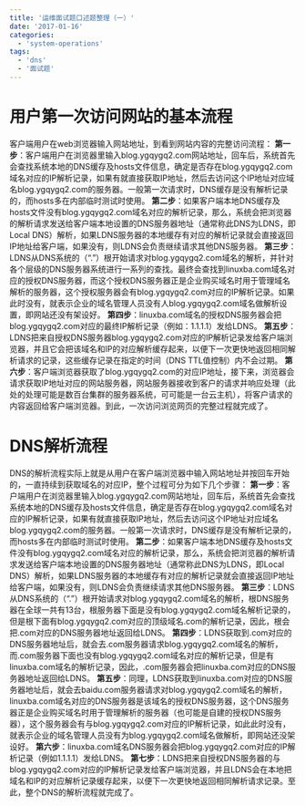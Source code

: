 ```yaml
---
title: '运维面试题口述题整理（一）'
date: '2017-01-16'
categories:
  - 'system-operations'
tags:
  - 'dns'
  - '面试题'
---
```


# 用户第一次访问网站的基本流程

客户端用户在web浏览器输入网站地址，到看到网站内容的完整访问流程：
**第一步**：客户端用户在浏览器里输入blog.ygqygq2.com网站地址，回车后，系统首先会查找系统本地的DNS缓存及hosts文件信息，确定是否存在blog.ygqygq2.com域名对应的IP解析记录，如果有就直接获取IP地址，然后去访问这个IP地址对应域名blog.ygqygq2.com的服务器。一般第一次请求时，DNS缓存是没有解析记录的，而hosts多在内部临时测试时使用。
**第二步**：如果客户端本地DNS缓存及hosts文件没有blog.ygqygq2.com域名对应的解析记录，那么，系统会把浏览器的解析请求发送给客户端本地设置的DNS服务器地址（通常称此DNS为LDNS，即Local DNS）解析，如果LDNS服务器的本地缓存有对应的解析记录就会直接返回IP地址给客户端，如果没有，则LDNS会负责继续请求其他DNS服务器。
**第三步**：LDNS从DNS系统的（“.”）根开始请求对blog.ygqygq2.com域名的解析，并针对各个层级的DNS服务器系统进行一系列的查找。最终会查找到linuxba.com域名对应的授权DNS服务器，而这个授权DNS服务器正是企业购买域名时用于管理域名解析的服务器，这个授权服务器会有blog.ygqygq2.com对应的IP解析记录。如果此时没有，就表示企业的域名管理人员没有人blog.ygqygq2.com域名做解析设置，即网站还没有架设好。
**第四步**：linuxba.com域名的授权DNS服务器会把blog.ygqygq2.com对应的最终IP解析记录（例如：1.1.1.1）发给LDNS。
**第五步**：LDNS把来自授权DNS服务器blog.ygqygq2.com对应的IP解析记录发给客户端浏览器，并且它会把该域名和IP的对应解析缓存起来，以便下一次更快地返回相同解析请求的记录，这些缓存记录在指定的时间（DNS TTL值控制）内不会过期。
**第六步**：客户端浏览器获取了blog.ygqygq2.com的对应IP地址，接下来，浏览器会请求获取IP地址对应的网站服务器，网站服务器接收到客户的请求并响应处理（此处的处理可能是数百台集群的服务器系统，可可能是一台云主机），将客户请求的内容返回给客户端浏览器。到此，一次访问浏览网页的完整过程就完成了。

# DNS解析流程

DNS的解析流程实际上就是从用户在客户端浏览器中输入网站地址并按回车开始的，一直持续到获取域名的对应IP，整个过程可分为如下几个步骤：
**第一步**：客户端用户在浏览器里输入blog.ygqygq2.com网站地址，回车后，系统首先会查找系统本地的DNS缓存及hosts文件信息，确定是否存在blog.ygqygq2.com域名对应的IP解析记录，如果有就直接获取IP地址，然后去访问这个IP地址对应域名blog.ygqygq2.com的服务器。一般第一次请求时，DNS缓存是没有解析记录的，而hosts多在内部临时测试时使用。
**第二步**：如果客户端本地DNS缓存及hosts文件没有blog.ygqygq2.com域名对应的解析记录，那么，系统会把浏览器的解析请求发送给客户端本地设置的DNS服务器地址（通常称此DNS为LDNS，即Local DNS）解析，如果LDNS服务器的本地缓存有对应的解析记录就会直接返回IP地址给客户端，如果没有，则LDNS会负责继续请求其他DNS服务器。
**第三步**：LDNS从DNS系统的（“.”）根开始请求对blog.ygqygq2.com域名的解析，根DNS服务器在全球一共有13台，根服务器下面是没有blog.ygqygq2.com域名解析记录的，但是根下面有blog.ygqygq2.com对应的顶级域名.com的解析记录，因此，根会把.com对应的DNS服务器地址返回给LDNS。
**第四步**：LDNS获取到.com对应的DNS服务器地址后，就会去.com服务器请求blog.ygqygq2.com域名的解析，而.com服务器下面也没有blog.ygqygq2.com域名对应的解析记录，但是有linuxba.com域名的解析记录，因此，.com服务器会把linuxba.com对应的DNS服务器地址返回给LDNS。
**第五步**：同理，LDNS获取到linuxba.com对应的DNS服务器地址后，就会去baidu.com服务器请求对blog.ygqygq2.com域名的解析，linuxba.com域名对应的DNS服务器是该域名的授权DNS服务器，这个DNS服务器正是企业购买域名时用于管理解析的服务器（也可能是自建的授权DNS服务器），这个服务器会有与blog.ygqygq2.com对应的IP解析记录，如此此时没有，就表示企业的域名管理人员没有为blog.ygqygq2.com域名做解析，即网站还没架设好。
**第六步**：linuxba.com域名DNS服务器会把blog.ygqygq2.com对应的IP解析记录（例如1.1.1.1）发给LDNS。
**第七步**：LDNS把来自授权DNS服务器的与blog.ygqygq2.com对应的IP解析记录发给客户端浏览器，并且LDNS会在本地把域名和IP的对应解析记录缓存起来，以便下一次更快地返回相同解析请求记录。至此，整个DNS的解析流程就完成了。
